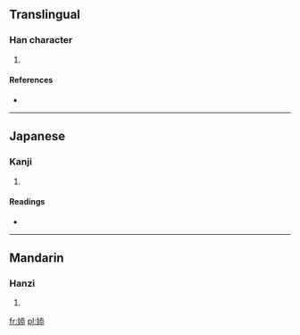 ==Translingual==

===Han character===
{{Han char|rn=38|rad=女|as=08|sn=11|four=4243<sub>3</sub>|canj=女竹大心 (VHKP)|ids=⿰[[女]][[忝]]}}

# {{defn|Han|sort=女08}}

====References====
* {{Han ref|kx=0264.290|dkj=06413|dj=0531.200|hdz=21059.100|uh=5A56|ud=23126|bh=D4EC|bd=54508}}

----

==Japanese==

===Kanji===
{{ja-kanji|grade=|rs=女08}}

# {{defn|lang=ja|sort=女08}}

====Readings====
* {{ja-readings|on=[[てん]] (ten)|kun=}}

----

==Mandarin==

===Hanzi===
{{cmn-hanzi|pin=[[tiān]] ([[tian1]])|wg=t'ien<sup>1</sup>}}

# {{defn|lang=cmn|sort=女08}}

[[fr:婖]]
[[pl:婖]]